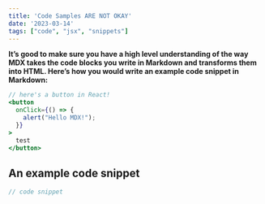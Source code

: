 ```yaml
---
title: 'Code Samples ARE NOT OKAY'
date: '2023-03-14'
tags: ["code", "jsx", "snippets"]
---
```


**It’s good to make sure you have a high level understanding of the way MDX takes the code 
 blocks you write in Markdown and transforms them into HTML. Here’s how you would write an example code snippet in Markdown:**

```jsx
// here's a button in React!
<button
  onClick={() => {
    alert("Hello MDX!");
  }}
>
  test
</button>
```

## An example code snippet

```js file=src/components/button.js
// code snippet
```